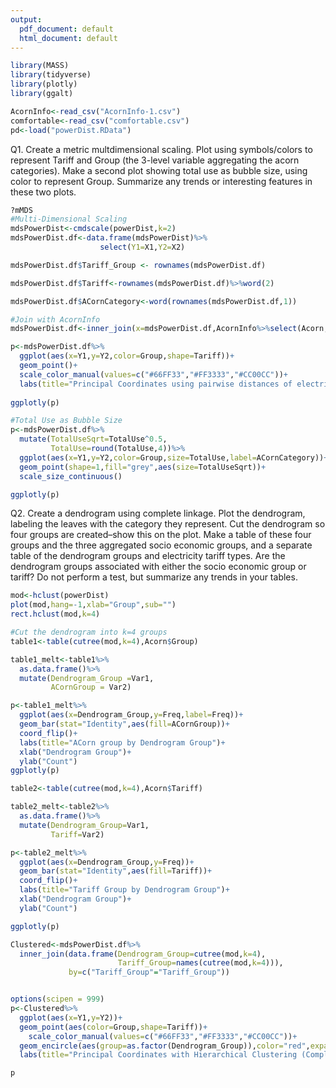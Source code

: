 ```yaml
---
output:
  pdf_document: default
  html_document: default
---
```



```r
library(MASS)
library(tidyverse)
library(plotly)
library(ggalt)

```

```r
AcornInfo<-read_csv("AcornInfo-1.csv")
comfortable<-read_csv("comfortable.csv")
pd<-load("powerDist.RData")
```

Q1. Create a metric multdimensional scaling. Plot using symbols/colors to represent Tariff and Group (the 3-level variable aggregating the acorn categories). Make a second plot showing total use as bubble size, using color to represent Group. Summarize any trends or interesting features in these two plots.

```r
?mMDS
#Multi-Dimensional Scaling
mdsPowerDist<-cmdscale(powerDist,k=2)
mdsPowerDist.df<-data.frame(mdsPowerDist)%>%
                    select(Y1=X1,Y2=X2)

mdsPowerDist.df$Tariff_Group <- rownames(mdsPowerDist.df)

mdsPowerDist.df$Tariff<-rownames(mdsPowerDist.df)%>%word(2)

mdsPowerDist.df$ACornCategory<-word(rownames(mdsPowerDist.df,1))

#Join with AcornInfo
mdsPowerDist.df<-inner_join(x=mdsPowerDist.df,AcornInfo%>%select(Acorn,Group,TotalUse),by=c("ACornCategory"="Acorn"))

```

```r
p<-mdsPowerDist.df%>%
  ggplot(aes(x=Y1,y=Y2,color=Group,shape=Tariff))+
  geom_point()+
  scale_color_manual(values=c("#66FF33","#FF3333","#CC00CC"))+
  labs(title="Principal Coordinates using pairwise distances of electricity consumption")
  
ggplotly(p)

```

```r
#Total Use as Bubble Size
p<-mdsPowerDist.df%>%
  mutate(TotalUseSqrt=TotalUse^0.5,
         TotalUse=round(TotalUse,4))%>%
  ggplot(aes(x=Y1,y=Y2,color=Group,size=TotalUse,label=ACornCategory))+
  geom_point(shape=1,fill="grey",aes(size=TotalUseSqrt))+
  scale_size_continuous()

ggplotly(p)
```

Q2. Create a dendrogram using complete linkage. Plot the dendrogram, labeling the leaves with the category they represent. Cut the dendrogram so four groups are created–show this on the plot. Make a table of these four groups and the three aggregated socio economic groups, and a separate table of the dendrogram groups and electricity tariff types. Are the dendrogram groups associated with either the socio economic group or tariff? Do not perform a test, but summarize any trends in your tables.

```r
mod<-hclust(powerDist)
plot(mod,hang=-1,xlab="Group",sub="")
rect.hclust(mod,k=4)

#Cut the dendrogram into k=4 groups
table1<-table(cutree(mod,k=4),Acorn$Group)
```

```r

table1_melt<-table1%>%
  as.data.frame()%>%
  mutate(Dendrogram_Group =Var1,
         ACornGroup = Var2)

p<-table1_melt%>%
  ggplot(aes(x=Dendrogram_Group,y=Freq,label=Freq))+
  geom_bar(stat="Identity",aes(fill=ACornGroup))+
  coord_flip()+
  labs(title="ACorn group by Dendrogram Group")+
  xlab("Dendrogram Group")+
  ylab("Count")
ggplotly(p)

table2<-table(cutree(mod,k=4),Acorn$Tariff)
```


```r
table2_melt<-table2%>%
  as.data.frame()%>%
  mutate(Dendrogram_Group=Var1,
         Tariff=Var2)

p<-table2_melt%>%
  ggplot(aes(x=Dendrogram_Group,y=Freq))+
  geom_bar(stat="Identity",aes(fill=Tariff))+
  coord_flip()+
  labs(title="Tariff Group by Dendrogram Group")+
  xlab("Dendrogram Group")+
  ylab("Count")

ggplotly(p)

```

```r

Clustered<-mdsPowerDist.df%>%
  inner_join(data.frame(Dendrogram_Group=cutree(mod,k=4),
                        Tariff_Group=names(cutree(mod,k=4))),
             by=c("Tariff_Group"="Tariff_Group"))


options(scipen = 999)
p<-Clustered%>%
  ggplot(aes(x=Y1,y=Y2))+
  geom_point(aes(color=Group,shape=Tariff))+
    scale_color_manual(values=c("#66FF33","#FF3333","#CC00CC"))+
  geom_encircle(aes(group=as.factor(Dendrogram_Group)),color="red",expand=0.02)+
  labs(title="Principal Coordinates with Hierarchical Clustering (Complete linkage, height 4)")

p
```
